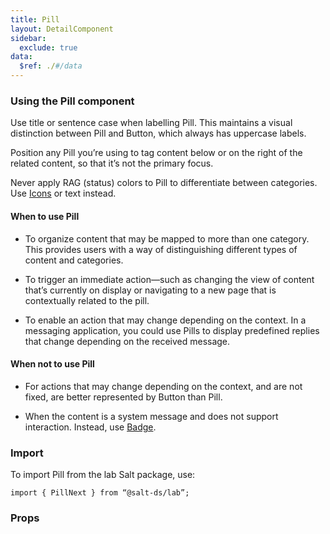 ```yaml
---
title: Pill
layout: DetailComponent
sidebar:
  exclude: true
data:
  $ref: ./#/data
---
```


### Using the Pill component

Use title or sentence case when labelling Pill. This maintains a visual distinction between Pill and Button, which always has uppercase labels.

Position any Pill you’re using to tag content below or on the right of the related content, so that it’s not the primary focus.

Never apply RAG (status) colors to Pill to differentiate between categories. Use [Icons](/salt/components/icon) or text instead.

#### When to use Pill

- To organize content that may be mapped to more than one category. This provides users with a way of distinguishing different types of content and categories.

- To trigger an immediate action—such as changing the view of content that’s currently on display or navigating to a new page that is contextually related to the pill.

- To enable an action that may change depending on the context. In a messaging application, you could use Pills to display predefined replies that change depending on the received message.

#### When not to use Pill

- For actions that may change depending on the context, and are not fixed, are better represented by Button than Pill.

- When the content is a system message and does not support interaction. Instead, use [Badge](/salt/components/badge).

### Import

To import Pill from the lab Salt package, use:

```
import { PillNext } from “@salt-ds/lab”;
```

### Props

<PropsTable componentName="PillNext" packageName="lab" />

